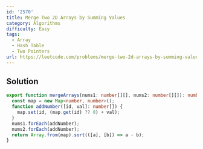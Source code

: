```yaml
---
id: '2570'
title: Merge Two 2D Arrays by Summing Values
category: Algorithms
difficulty: Easy
tags:
  - Array
  - Hash Table
  - Two Pointers
url: https://leetcode.com/problems/merge-two-2d-arrays-by-summing-values
---
```


## Solution

```typescript showLineNumbers
export function mergeArrays(nums1: number[][], nums2: number[][]): number[][] {
  const map = new Map<number, number>();
  function addNumber([id, val]: number[]) {
    map.set(id, (map.get(id) ?? 0) + val);
  }
  nums1.forEach(addNumber);
  nums2.forEach(addNumber);
  return Array.from(map).sort(([a], [b]) => a - b);
}
```
